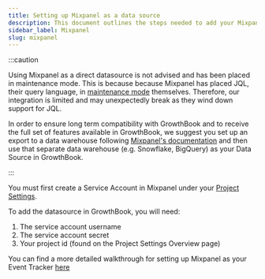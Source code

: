 ```yaml
---
title: Setting up Mixpanel as a data source
description: This document outlines the steps needed to add your Mixpanel database to GrowthBook.
sidebar_label: Mixpanel
slug: mixpanel
---
```


:::caution

Using Mixpanel as a direct datasource is not advised and has been placed in maintenance mode. This is because because Mixpanel has placed JQL, their query language, in [maintenance mode](https://developer.mixpanel.com/reference/jql-overview) themselves. Therefore, our integration is limited and may unexpectedly break as they wind down support for JQL.

In order to ensure long term compatibility with GrowthBook and to receive the full set of features available in GrowthBook, we suggest you set up an export to a data warehouse following [Mixpanel's documentation](https://developer.mixpanel.com/reference/raw-data-export-api) and then use that separate data warehouse (e.g. Snowflake, BigQuery) as your Data Source in GrowthBook.

:::

You must first create a Service Account in Mixpanel under your [Project Settings](https://mixpanel.com/settings/project#serviceaccounts).

To add the datasource in GrowthBook, you will need:

1.  The service account username
2.  The service account secret
3.  Your project id (found on the Project Settings Overview page)

You can find a more detailed walkthrough for setting up Mixpanel as your Event Tracker [here](/experimentation-analysis/data-source-configuration/mixpanel)
